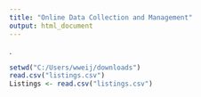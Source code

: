 ---
title: "Online Data Collection and Management"
output: html_document
---

.
```{r}
setwd("C:/Users/wweij/downloads")
read.csv("listings.csv")
Listings <- read.csv("listings.csv")

```

